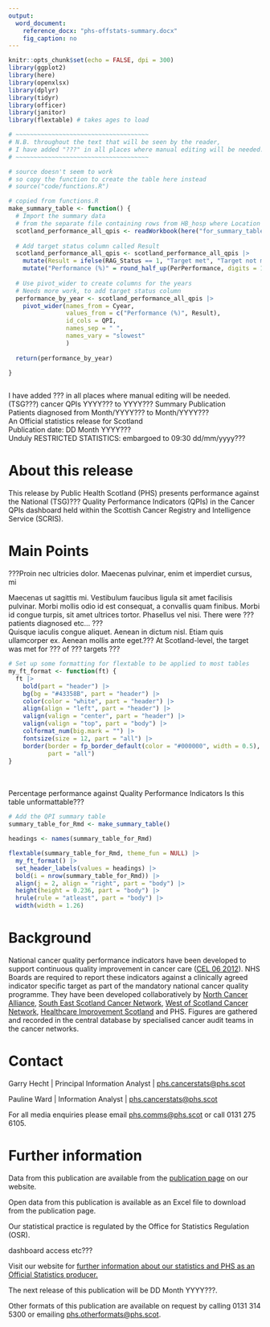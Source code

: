 ```yaml
---
output: 
  word_document:
    reference_docx: "phs-offstats-summary.docx"
    fig_caption: no
---
```



```r
knitr::opts_chunk$set(echo = FALSE, dpi = 300)
library(ggplot2)
library(here)
library(openxlsx)
library(dplyr)
library(tidyr)
library(officer)
library(janitor)
library(flextable) # takes ages to load

# ~~~~~~~~~~~~~~~~~~~~~~~~~~~~~~~~~~~~~
# N.B. throughout the text that will be seen by the reader, 
# I have added "???" in all places where manual editing will be needed. 
# ~~~~~~~~~~~~~~~~~~~~~~~~~~~~~~~~~~~~~

# source doesn't seem to work  
# so copy the function to create the table here instead
# source("code/functions.R")

# copied from functions.R
make_summary_table <- function() {
  # Import the summary data 
  # from the separate file containing rows from HB_hosp where Location is Scotland 
  scotland_performance_all_qpis <- readWorkbook(here("for_summary_table", "Scotland_rows_no_comments.xlsx"))
  
  # Add target status column called Result
  scotland_performance_all_qpis <- scotland_performance_all_qpis |>
    mutate(Result = ifelse(RAG_Status == 1, "Target met", "Target not met")) |>
    mutate("Performance (%)" = round_half_up(PerPerformance, digits = 1))
  
  # Use pivot_wider to create columns for the years
  # Needs more work, to add target status column
  performance_by_year <- scotland_performance_all_qpis |>
    pivot_wider(names_from = Cyear, 
                values_from = c("Performance (%)", Result),
                id_cols = QPI,
                names_sep = " ",
                names_vary = "slowest"
                ) 
  
  return(performance_by_year)
  
}



```

<Div custom-style = "Publication Title">I have added ??? in all places where manual editing will be needed.
(TSG???) cancer QPIs YYYY??? to YYYY??? Summary Publication</Div>
<Div custom-style = "Publication subtitle">Patients diagnosed from Month/YYYY??? to Month/YYYY???</Div>
<Div custom-style = "Stats designation">An Official statistics release for Scotland</Div>
<Div custom-style = "Publication date">Publication date: DD Month YYYY???</Div>
<Div custom-style = "Restricted Stats">Unduly RESTRICTED STATISTICS: embargoed to 09:30 dd/mm/yyyy???</Div>

# About this release
This release by Public Health Scotland (PHS) presents performance against the National 
(TSG)??? Quality Performance Indicators (QPIs) in the Cancer QPIs dashboard held within the 
Scottish Cancer Registry and Intelligence Service (SCRIS).

# Main Points
???Proin nec ultricies dolor. Maecenas pulvinar, enim et imperdiet cursus, mi

<Div custom-style = "Bullet 1">Maecenas ut sagittis mi. Vestibulum faucibus ligula sit amet facilisis pulvinar. Morbi mollis odio id est consequat, a convallis quam finibus. Morbi id congue turpis, sit amet ultrices tortor. Phasellus vel nisi. There were ??? patients diagnosed etc... ???</Div>
<Div custom-style = "Bullet 1">Quisque iaculis congue aliquet. Aenean in dictum nisl. Etiam quis ullamcorper ex. Aenean mollis ante eget.??? At Scotland-level, the target was met for ??? of ??? targets ???</Div>



```r
# Set up some formatting for flextable to be applied to most tables
my_ft_format <- function(ft) {
  ft |>
    bold(part = "header") |>
    bg(bg = "#43358B", part = "header") |>
    color(color = "white", part = "header") |>
    align(align = "left", part = "header") |>
    valign(valign = "center", part = "header") |>
    valign(valign = "top", part = "body") |>
    colformat_num(big.mark = "") |>
    fontsize(size = 12, part = "all") |>
    border(border = fp_border_default(color = "#000000", width = 0.5),
           part = "all")
}


```

<br>  
<Div custom-style = "Table or chart caption">Percentage performance against Quality Performance Indicators
Is this table unformattable???</Div>
  

```r
# Add the QPI summary table
summary_table_for_Rmd <- make_summary_table()

headings <- names(summary_table_for_Rmd)

flextable(summary_table_for_Rmd, theme_fun = NULL) |>
  my_ft_format() |>
  set_header_labels(values = headings) |>
  bold(i = nrow(summary_table_for_Rmd)) |>
  align(j = 2, align = "right", part = "body") |>
  height(height = 0.236, part = "body") |>
  hrule(rule = "atleast", part = "body") |>
  width(width = 1.26)
```




# Background
National cancer quality performance indicators have been developed to support continuous 
quality improvement in cancer care ([CEL 06 2012](https://www.sehd.scot.nhs.uk/mels/CEL2012_06.pdf)). 
NHS Boards are required to report these 
indicators against a clinically agreed indicator specific target as part of the mandatory national 
cancer quality programme. They have been developed collaboratively by 
[North Cancer Alliance](https://www.nhsscotlandnorth.scot/nca/), 
[South East Scotland Cancer Network](http://www.scan.scot.nhs.uk/), 
[West of Scotland Cancer Network](http://www.woscan.scot.nhs.uk/), 
[Healthcare Improvement Scotland](https://www.healthcareimprovementscotland.scot/) 
and PHS. Figures are gathered and recorded in the central 
database by specialised cancer audit teams in the cancer networks.

# Contact
Garry Hecht | Principal Information Analyst | [phs.cancerstats@phs.scot](mailto:phs.cancerstats@phs.scot)

Pauline Ward | Information Analyst | [phs.cancerstats@phs.scot](mailto:phs.cancerstats@phs.scot)

For all media enquiries please email [phs.comms@phs.scot](mailto:phs.comms@phs.scot) or call 0131 275 6105.

# Further information
Data from this publication are available from the [publication page](https://publichealthscotland.scot/publications/YOUR-PUBLICATION-URL) on our website.

Open data from this publication is available as an Excel file to download from the publication page.

Our statistical practice is regulated by the Office for Statistics Regulation (OSR).

dashboard access etc???

Visit our website for [further information about our statistics and PHS as an Official Statistics producer.](https://publichealthscotland.scot/our-organisation/about-our-statistics/official-statistics/)

The next release of this publication will be DD Month YYYY???.

Other formats of this publication are available on request by calling 0131 314 5300 or emailing [phs.otherformats@phs.scot](mailto:phs.otherformats@phs.scot).

